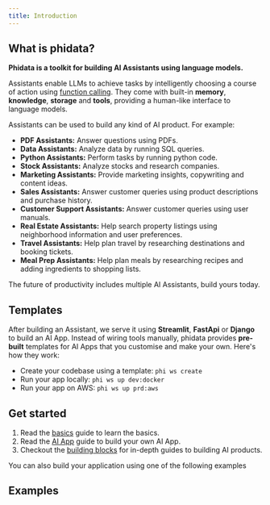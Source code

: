```yaml
---
title: Introduction
---
```


## What is phidata?

**Phidata is a toolkit for building AI Assistants using language models.**

Assistants enable LLMs to achieve tasks by intelligently choosing a course of action using [function calling](https://platform.openai.com/docs/guides/function-calling). They come with built-in **memory**, **knowledge**, **storage** and **tools**, providing a human-like interface to language models.

Assistants can be used to build any kind of AI product. For example:

- **PDF Assistants:** Answer questions using PDFs.
- **Data Assistants:** Analyze data by running SQL queries.
- **Python Assistants:** Perform tasks by running python code.
- **Stock Assistants:** Analyze stocks and research companies.
- **Marketing Assistants:** Provide marketing insights, copywriting and content ideas.
- **Sales Assistants:** Answer customer queries using product descriptions and purchase history.
- **Customer Support Assistants:** Answer customer queries using user manuals.
- **Real Estate Assistants:** Help search property listings using neighborhood information and user preferences.
- **Travel Assistants:** Help plan travel by researching destinations and booking tickets.
- **Meal Prep Assistants:** Help plan meals by researching recipes and adding ingredients to shopping lists.

<Tip>

The future of productivity includes multiple AI Assistants, build yours today.

</Tip>

## Templates

After building an Assistant, we serve it using **Streamlit**, **FastApi** or **Django** to build an AI App. Instead of wiring tools manually, phidata provides **pre-built** templates for AI Apps that you customise and make your own. Here's how they work:

- Create your codebase using a template: `phi ws create`
- Run your app locally: `phi ws up dev:docker`
- Run your app on AWS: `phi ws up prd:aws`

## Get started

1. Read the [basics](/basics) guide to learn the basics.
2. Read the [AI App](/ai-app/run-local) guide to build your own AI App.
3. Checkout the [building blocks](/blocks/overview) for in-depth guides to building AI products.

You can also build your application using one of the following examples

## Examples

<Snippet file="examples.mdx" />
